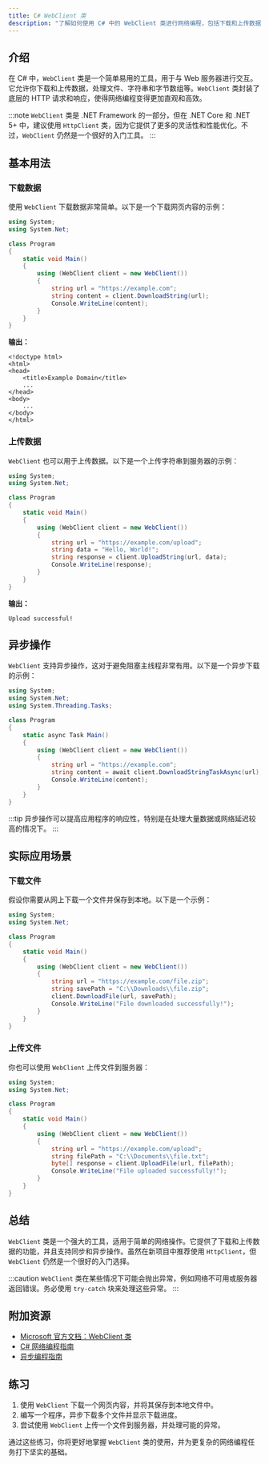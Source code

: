 ```yaml
---
title: C# WebClient 类
description: "了解如何使用 C# 中的 WebClient 类进行网络编程，包括下载和上传数据、处理异步操作等。"
---
```


## 介绍

在 C# 中，`WebClient` 类是一个简单易用的工具，用于与 Web 服务器进行交互。它允许你下载和上传数据，处理文件、字符串和字节数组等。`WebClient` 类封装了底层的 HTTP 请求和响应，使得网络编程变得更加直观和高效。

:::note
`WebClient` 类是 .NET Framework 的一部分，但在 .NET Core 和 .NET 5+ 中，建议使用 `HttpClient` 类，因为它提供了更多的灵活性和性能优化。不过，`WebClient` 仍然是一个很好的入门工具。
:::

## 基本用法

### 下载数据

使用 `WebClient` 下载数据非常简单。以下是一个下载网页内容的示例：

```csharp
using System;
using System.Net;

class Program
{
    static void Main()
    {
        using (WebClient client = new WebClient())
        {
            string url = "https://example.com";
            string content = client.DownloadString(url);
            Console.WriteLine(content);
        }
    }
}
```

**输出：**
```
<!doctype html>
<html>
<head>
    <title>Example Domain</title>
    ...
</head>
<body>
    ...
</body>
</html>
```

### 上传数据

`WebClient` 也可以用于上传数据。以下是一个上传字符串到服务器的示例：

```csharp
using System;
using System.Net;

class Program
{
    static void Main()
    {
        using (WebClient client = new WebClient())
        {
            string url = "https://example.com/upload";
            string data = "Hello, World!";
            string response = client.UploadString(url, data);
            Console.WriteLine(response);
        }
    }
}
```

**输出：**
```
Upload successful!
```

## 异步操作

`WebClient` 支持异步操作，这对于避免阻塞主线程非常有用。以下是一个异步下载的示例：

```csharp
using System;
using System.Net;
using System.Threading.Tasks;

class Program
{
    static async Task Main()
    {
        using (WebClient client = new WebClient())
        {
            string url = "https://example.com";
            string content = await client.DownloadStringTaskAsync(url);
            Console.WriteLine(content);
        }
    }
}
```

:::tip
异步操作可以提高应用程序的响应性，特别是在处理大量数据或网络延迟较高的情况下。
:::

## 实际应用场景

### 下载文件

假设你需要从网上下载一个文件并保存到本地。以下是一个示例：

```csharp
using System;
using System.Net;

class Program
{
    static void Main()
    {
        using (WebClient client = new WebClient())
        {
            string url = "https://example.com/file.zip";
            string savePath = "C:\\Downloads\\file.zip";
            client.DownloadFile(url, savePath);
            Console.WriteLine("File downloaded successfully!");
        }
    }
}
```

### 上传文件

你也可以使用 `WebClient` 上传文件到服务器：

```csharp
using System;
using System.Net;

class Program
{
    static void Main()
    {
        using (WebClient client = new WebClient())
        {
            string url = "https://example.com/upload";
            string filePath = "C:\\Documents\\file.txt";
            byte[] response = client.UploadFile(url, filePath);
            Console.WriteLine("File uploaded successfully!");
        }
    }
}
```

## 总结

`WebClient` 类是一个强大的工具，适用于简单的网络操作。它提供了下载和上传数据的功能，并且支持同步和异步操作。虽然在新项目中推荐使用 `HttpClient`，但 `WebClient` 仍然是一个很好的入门选择。

:::caution
`WebClient` 类在某些情况下可能会抛出异常，例如网络不可用或服务器返回错误。务必使用 `try-catch` 块来处理这些异常。
:::

## 附加资源

- [Microsoft 官方文档：WebClient 类](https://docs.microsoft.com/en-us/dotnet/api/system.net.webclient)
- [C# 网络编程指南](https://docs.microsoft.com/en-us/dotnet/csharp/programming-guide/concepts/network-programming/)
- [异步编程指南](https://docs.microsoft.com/en-us/dotnet/csharp/programming-guide/concepts/async/)

## 练习

1. 使用 `WebClient` 下载一个网页内容，并将其保存到本地文件中。
2. 编写一个程序，异步下载多个文件并显示下载进度。
3. 尝试使用 `WebClient` 上传一个文件到服务器，并处理可能的异常。

通过这些练习，你将更好地掌握 `WebClient` 类的使用，并为更复杂的网络编程任务打下坚实的基础。